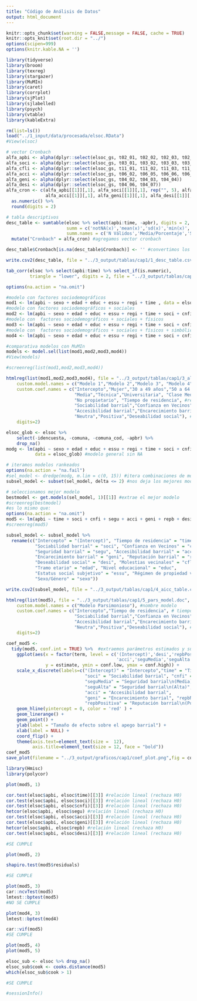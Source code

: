 ```yaml
---
title: "Código de Análisis de Datos"
output: html_document
---
```


```r
knitr::opts_chunk$set(warning = FALSE,message = FALSE, cache = TRUE)
knitr::opts_knit$set(root.dir = "../")
options(scipen=999)
options(knitr.kable.NA = '')
```

```r
library(tidyverse)
library(broom)
library(texreg)
library(stargazer)
library(MuMIn)
library(caret)
library(corrplot)
library(sjPlot)
library(sjlabelled)
library(psych)
library(vtable)
library(kableExtra)
```

```r
rm(list=ls())
load("../1_input/data/procesada/elsoc.RData")
#View(elsoc)
```

```r
# vector Cronbach
alfa_apbi <- alpha(dplyr::select(elsoc_gs, t02_01, t02_02, t02_03, t02_04)) 
alfa_soci <- alpha(dplyr::select(elsoc_gs, t03_01, t03_02, t03_03, t03_04))
alfa_cfli <- alpha(dplyr::select(elsoc_gs, t11_01, t11_02, t11_03, t11_04))
alfa_acci <- alpha(dplyr::select(elsoc_gs, t06_02, t06_05, t06_06, t06_07))
alfa_geni <- alpha(dplyr::select(elsoc_gs, t04_02, t04_03, t04_04))
alfa_desi <- alpha(dplyr::select(elsoc_gs, t04_06, t04_07))
alfa_cron <- c(alfa_apbi[[1]][,1], alfa_soci[[1]][,1], rep("", 5), alfa_cfli[[1]][,1], 
               alfa_acci[[1]][,1], alfa_geni[[1]][,1], alfa_desi[[1]][,1], rep("", 25)) %>% 
  as.numeric() %>% 
  round(digits = 2)

# tabla descriptivos
desc_table <- sumtable(elsoc %>% select(apbi:time, -apbr), digits = 2, out = "return", labels = TRUE,
                       summ = c('notNA(x)','mean(x)','sd(x)','min(x)','max(x)'),
                       summ.names = c('N Válidos','Media/Porcentaje','SD','Mínimo','Máximo')) %>% 
  mutate("Cronbach" = alfa_cron) #agregamos vector cronbach

desc_table$Cronbach[is.na(desc_table$Cronbach)] <- '' #convertimos los NA en espacios vacíos

write.csv2(desc_table, file = "../3_output/tablas/cap1/1_desc_table.csv") #guardamos
```

```r
tab_corr(elsoc %>% select(apbi:time) %>% select_if(is.numeric),
         triangle = "lower", digits = 2, file = "../3_output/tablas/cap1/2_corr_table.doc")
```

```r
options(na.action = "na.omit")

#modelo con factores sociodemográficos
mod1 <- lm(apbi ~ sexo + edad + educ + essu + regi + time , data = elsoc)
#modelo con factores sociodemográficos + sociales
mod2 <- lm(apbi ~ sexo + edad + educ + essu + regi + time + soci + cnfi + segu + cfli, data = elsoc)
#modelo con  factores sociodemográficos + sociales + físicos
mod3 <- lm(apbi ~ sexo + edad + educ + essu + regi + time + soci + cnfi + segu + cfli + acci + geni, data = elsoc)
#modelo con  factores sociodemográficos + sociales + físicos + simbólicos
mod4 <- lm(apbi ~ sexo + edad + educ + essu + regi + time + soci + cnfi + segu + cfli + acci + geni + repb + desi, data = elsoc)

#comparativa modelos con MuMIn
models <- model.sel(list(mod1,mod2,mod3,mod4))
#View(models)

#screenreg(list(mod1,mod2,mod3,mod4))
```

```r
htmlreg(list(mod1,mod2,mod3,mod4), file = "../3_output/tablas/cap1/3_all_model.doc",
    custom.model.names = c("Modelo 1","Modelo 2","Modelo 3", "Modelo 4"), #nombres modelos
    custom.coef.names = c("Intercepto","Mujer","30 a 49 años","50 a 64 años",">65 años", #sexo y edad
                          "Media","Técnica","Universitaria", "Clase Media","Clase Alta", #clase social
                          "No propietario", "Tiempo de residencia", #régimen viv y tiempo residencia
                          "Sociabilidad barrial","Confianza en Vecinos","Media","Alta","Molestias vecinales", #dim social
                          "Accesibilidad barrial","Encarecimiento barrial", #dim física
                          "Neutra","Positiva","Deseabilidad social"), #dim simbólica
    digits=2)
```

```r
elsoc_glob <- elsoc %>% 
    select(-idencuesta, -comuna, -comuna_cod, -apbr) %>% 
    drop_na()
modg <- lm(apbi ~ sexo + edad + educ + essu + regi + time + soci + cnfi + segu + cfli + acci + geni + repb + desi, 
           data = elsoc_glob) #modelo general sin NA

# iteramos modelos rankeados
options(na.action = "na.fail")
#sel_model <- dredge(modg, m.lim = c(0, 15)) #itera combinaciones de modelos y rankea x AICc (demora 2 min aprox)
subsel_model <- subset(sel_model, delta <= 2) #nos deja los mejores modelos (en este caso son 5)

# seleccionamos mejor modelo
bestmodel <- get.models(sel_model, 1)[[1]] #extrae el mejor modelo
#screenreg(bestmodel)
#es lo mismo que:
options(na.action = "na.omit")
mod5 <- lm(apbi ~ time + soci + cnfi + segu + acci + geni + repb + desi, data = elsoc)
#screenreg(mod5)
```

```r
subsel_model <- subsel_model %>% 
  rename(c("Intercepto" = "(Intercept)", "Tiempo de residencia" = "time" , 
           "Sociabilidad barrial" = "soci", "Confianza en Vecinos" = "cnfi",
           "Seguridad barrial" = "segu", "Accesibilidad barrial" = "acci", 
           "Encarecimiento barrial" = "geni", "Reputación barrial" = "repb", 
           "Deseabilidad social" = "desi", "Molestias vecinales" = "cfli",
           "Tramo etario" = "edad", "Nivel educacional" = "educ", 
           "Estatus social subjetivo" = "essu", "Régimen de propiedad vivienda" = "regi",
           "Sexo/Género" = "sexo"))

write.csv2(subsel_model, file = "../3_output/tablas/cap1/4_aicc_table.csv")
```

```r
htmlreg(list(mod5), file = "../3_output/tablas/cap1/5_pars_model.doc",
    custom.model.names = c("Modelo Parsimonioso"), #nombre modelo
    custom.coef.names = c("Intercepto","Tiempo de residencia", # tiempo residencia
                          "Sociabilidad barrial","Confianza en Vecinos","Media","Alta", #dim social
                          "Accesibilidad barrial","Encarecimiento barrial", #dim física
                          "Neutra","Positiva","Deseabilidad social"), #dim simbólica
    digits=2)
```

```r
coef_mod5 <-
  tidy(mod5, conf.int = TRUE) %>%  #extraemos parámetros estimados y su intervalo de confianza
    ggplot(aes(x = factor(term, level = c('(Intercept)','desi','repbPositiva','repbNeutra','geni',
                                          'acci','seguMedia','seguAlta','cnfi','soci','time')),
               y = estimate, ymin = conf.low, ymax = conf.high)) +
    scale_x_discrete(labels=c("(Intercept)" = "Intercepto","time" = "Tiempo de residencia", 
                              "soci" = "Sociabilidad barrial", "cnfi" = "Confianza en Vecinos",
                              "seguMedia" = "Seguridad barrial\n(Media)", 
                              "seguAlta" = "Seguridad barrial\n(Alta)", 
                              "acci" = "Accesibilidad barrial",
                              "geni" = "Encarecimiento barrial", "repbNeutra" = "Reputación barrial\n(Neutra)", 
                              "repbPositiva" = "Reputación barrial\n(Positiva)","desi" = "Deseabilidad social")) +
    geom_hline(yintercept = 0, color = 'red' ) + 
    geom_linerange() + 
    geom_point() + 
    ylab(label = "Tamaño de efecto sobre el apego barrial") +
    xlab(label = NULL) +
    coord_flip() +
    theme(axis.text=element_text(size =  12),
          axis.title=element_text(size = 12, face = "bold"))
coef_mod5
save_plot(filename = "../3_output/graficos/cap1/coef_plot.png",fig = coef_mod5, width = 16, height = 10)
```

```r
library(Hmisc)
library(polycor)

plot(mod5, 1)

cor.test(elsoc$apbi, elsoc$time)[[3]] #relación lineal (rechaza H0)
cor.test(elsoc$apbi, elsoc$soci)[[3]] #relación lineal (rechaza H0)
cor.test(elsoc$apbi, elsoc$cnfi)[[3]] #relación lineal (rechaza H0)
hetcor(elsoc$apbi, elsoc$segu) #relación lineal (rechaza H0)
cor.test(elsoc$apbi, elsoc$acci)[[3]] #relación lineal (rechaza H0)
cor.test(elsoc$apbi, elsoc$geni)[[3]] #relación lineal (rechaza H0)
hetcor(elsoc$apbi, elsoc$repb) #relación lineal (rechaza H0)
cor.test(elsoc$apbi, elsoc$desi)[[3]] #relación lineal (rechaza H0)

#SE CUMPLE

```

```r
plot(mod5, 2)

shapiro.test(mod5$residuals)

#SE CUMPLE
```

```r
plot(mod5, 3)
car::ncvTest(mod5)
lmtest::bptest(mod5)
#NO SE CUMPLE

plot(mod4, 3)
lmtest::bptest(mod4)
```

```r
car::vif(mod5)
#SE CUMPLE
```

```r
plot(mod5, 4)
plot(mod5, 5)

elsoc_sub <- elsoc %>% drop_na()
elsoc_sub$cook <- cooks.distance(mod5)
which(elsoc_sub$cook > 1)

#SE CUMPLE
```

```r
#sessionInfo()
```

